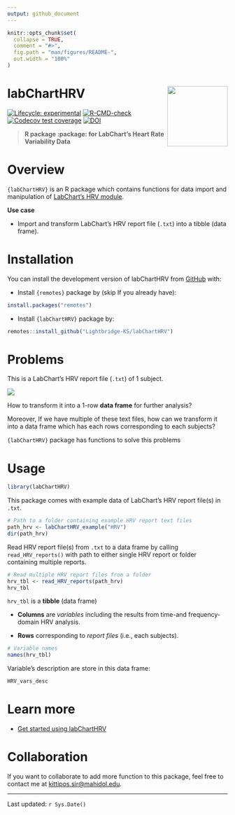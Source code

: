 ```yaml
---
output: github_document
---
```


<!-- README.md is generated from README.Rmd. Please edit that file -->

```r
knitr::opts_chunk$set(
  collapse = TRUE,
  comment = "#>",
  fig.path = "man/figures/README-",
  out.width = "100%"
)
```

# labChartHRV <a href="https://lightbridge-ks.github.io/labChartHRV/"><img src="man/figures/logo.png" align="right" height="138" /></a>

<!-- badges: start -->

[![Lifecycle: experimental](https://img.shields.io/badge/lifecycle-experimental-orange.svg)](https://lifecycle.r-lib.org/articles/stages.html#experimental) [![R-CMD-check](https://github.com/Lightbridge-KS/labChartHRV/actions/workflows/R-CMD-check.yaml/badge.svg)](https://github.com/Lightbridge-KS/labChartHRV/actions/workflows/R-CMD-check.yaml) [![Codecov test coverage](https://codecov.io/gh/Lightbridge-KS/labChartHRV/branch/main/graph/badge.svg)](https://app.codecov.io/gh/Lightbridge-KS/labChartHRV?branch=main)
[![DOI](https://zenodo.org/badge/480112543.svg)](https://zenodo.org/badge/latestdoi/480112543)
<!-- badges: end -->

> **R package :package: for LabChart's Heart Rate Variability Data**

# Overview

`{labChartHRV}` is an R package which contains functions for data import and manipulation of [LabChart's HRV module](https://www.adinstruments.com/products/hrv).

**Use case**

-   Import and transform LabChart's HRV report file (`.txt`) into a tibble (data frame).

# Installation

You can install the development version of labChartHRV from [GitHub](https://github.com/) with:

-   Install `{remotes}` package by (skip If you already have):

``` r
install.packages("remotes")
```

-   Install `{labChartHRV}` package by:

``` r
remotes::install_github("Lightbridge-KS/labChartHRV")
```

# Problems

This is a LabChart's HRV report file (`.txt`) of 1 subject.

![](man/figures/hrv-rep-ex1.png)

How to transform it into a 1-row **data frame** for further analysis?

Moreover, If we have multiple of these text files, how can we transform it into a data frame which has each rows corresponding to each subjects?

`{labChartHRV}` package has functions to solve this problems

# Usage

```r
library(labChartHRV)
```

This package comes with example data of LabChart's HRV report file(s) in `.txt`.

```r
# Path to a folder containing example HRV report text files
path_hrv <- labChartHRV_example("HRV")
dir(path_hrv)
```

Read HRV report file(s) from `.txt` to a data frame by calling `read_HRV_reports()` with path to either single HRV report or folder containing multiple reports.

```r
# Read multiple HRV report files from a folder
hrv_tbl <- read_HRV_reports(path_hrv)
hrv_tbl
```

`hrv_tbl` is a **tibble** (data frame)

-   **Columns** are *variables* including the results from time-and frequency-domain HRV analysis.

-   **Rows** corresponding to *report files* (i.e., each subjects).

```r
# Variable names
names(hrv_tbl)
```

Variable's description are store in this data frame:

```r
HRV_vars_desc
```

# Learn more

-   [Get started using labChartHRV](https://lightbridge-ks.github.io/labChartHRV/articles/labChartHRV.html)

# Collaboration

If you want to collaborate to add more function to this package, feel free to contact me at [kittipos.sir\@mahidol.edu](mailto:kittipos.sir@mahidol.edu).

------------------------------------------------------------------------

Last updated: `r Sys.Date()`

